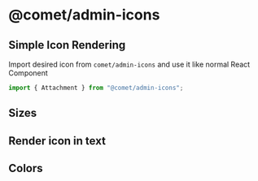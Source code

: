 
<Meta title="Docs/Icons/Usage" />

# @comet/admin-icons

## Simple Icon Rendering

Import desired icon from `comet/admin-icons` and use it like normal React Component

```typescript jsx
import { Attachment } from "@comet/admin-icons";
```

<Canvas>
    <Story id="stories-icons--icon" />
</Canvas>

## Sizes

<Canvas>
    <Story id="stories-icons--small-size-icon" />
    <Story id="stories-icons--default-size-icon" />
    <Story id="stories-icons--large-size-icon" />
    <Story id="stories-icons--custom-size-icon" />
</Canvas>

## Render icon in text

<Canvas>
    <Story id="stories-icons--render-icon-in-text" />
</Canvas>

## Colors

<Canvas>
    <Story id="stories-icons--default-color" />
    <Story id="stories-icons--primary-color" />
    <Story id="stories-icons--secondary-color" />
    <Story id="stories-icons--error-color" />
    <Story id="stories-icons--disabled-color" />
    <Story id="stories-icons--action-color" />
    <Story id="stories-icons--custom-color" />
</Canvas>
